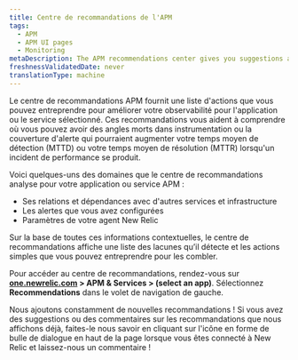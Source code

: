 ```yaml
---
title: Centre de recommandations de l'APM
tags:
  - APM
  - APM UI pages
  - Monitoring
metaDescription: The APM recommendations center gives you suggestions about how you might improve your application monitoring.
freshnessValidatedDate: never
translationType: machine
---
```


Le centre de recommandations APM fournit une liste d&apos;actions que vous pouvez entreprendre pour améliorer votre observabilité pour l&apos;application ou le service sélectionné. Ces recommandations vous aident à comprendre où vous pouvez avoir des angles morts dans instrumentation ou la couverture d&apos;alerte qui pourraient augmenter votre temps moyen de détection (MTTD) ou votre temps moyen de résolution (MTTR) lorsqu&apos;un incident de performance se produit.

Voici quelques-uns des domaines que le centre de recommandations analyse pour votre application ou service APM :

* Ses relations et dépendances avec d&apos;autres services et infrastructure
* Les alertes que vous avez configurées
* Paramètres de votre agent New Relic

Sur la base de toutes ces informations contextuelles, le centre de recommandations affiche une liste des lacunes qu’il détecte et les actions simples que vous pouvez entreprendre pour les combler.

Pour accéder au centre de recommandations, rendez-vous sur <DNT>**[one.newrelic.com](https://one.newrelic.com/all-capabilities) &gt; APM &amp; Services &gt; (select an app)**</DNT>. Sélectionnez <DNT>**Recommendations**</DNT> dans le volet de navigation de gauche.

Nous ajoutons constamment de nouvelles recommandations ! Si vous avez des suggestions ou des commentaires sur les recommandations que nous affichons déjà, faites-le nous savoir en cliquant sur l&apos;icône en forme de bulle de dialogue en haut de la page lorsque vous êtes connecté à New Relic et laissez-nous un commentaire !